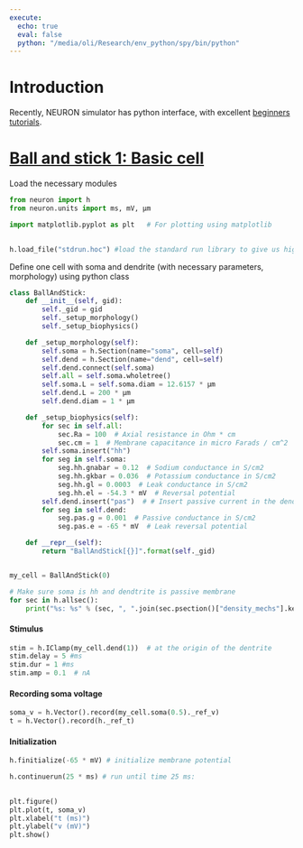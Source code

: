 ```yaml
--- 
execute:
  echo: true
  eval: false
  python: "/media/oli/Research/env_python/spy/bin/python"
---
```




# Introduction

Recently, NEURON simulator has python interface, with excellent [beginners tutorials](https://nrn.readthedocs.io/en/8.2.6/tutorials/index.html).

# [**Ball and stick 1: Basic cell**](https://nrn.readthedocs.io/en/8.2.6/tutorials/ball-and-stick-1.html)

Load the necessary modules

```python

from neuron import h
from neuron.units import ms, mV, µm 

import matplotlib.pyplot as plt   # For plotting using matplotlib

  
h.load_file("stdrun.hoc") #load the standard run library to give us high-level simulation control functions (e.g. running a simulation for a given period of time):
```

Define one cell with soma and dendrite (with necessary parameters, morphology) using python class

```python

class BallAndStick:
    def __init__(self, gid):
        self._gid = gid
        self._setup_morphology()
        self._setup_biophysics()

    def _setup_morphology(self):
        self.soma = h.Section(name="soma", cell=self)
        self.dend = h.Section(name="dend", cell=self)
        self.dend.connect(self.soma)
        self.all = self.soma.wholetree()
        self.soma.L = self.soma.diam = 12.6157 * µm
        self.dend.L = 200 * µm
        self.dend.diam = 1 * µm

    def _setup_biophysics(self):
        for sec in self.all:
            sec.Ra = 100  # Axial resistance in Ohm * cm
            sec.cm = 1  # Membrane capacitance in micro Farads / cm^2
        self.soma.insert("hh")
        for seg in self.soma:
            seg.hh.gnabar = 0.12  # Sodium conductance in S/cm2
            seg.hh.gkbar = 0.036  # Potassium conductance in S/cm2
            seg.hh.gl = 0.0003  # Leak conductance in S/cm2
            seg.hh.el = -54.3 * mV  # Reversal potential 
        self.dend.insert("pas")  # # Insert passive current in the dendrite  
        for seg in self.dend:   
            seg.pas.g = 0.001  # Passive conductance in S/cm2        
            seg.pas.e = -65 * mV  # Leak reversal potential             

    def __repr__(self):
        return "BallAndStick[{}]".format(self._gid)


my_cell = BallAndStick(0)
```

```python

# Make sure soma is hh and dendtrite is passive membrane
for sec in h.allsec():
    print("%s: %s" % (sec, ", ".join(sec.psection()["density_mechs"].keys())))


```

#### Stimulus

```python

stim = h.IClamp(my_cell.dend(1))  # at the origin of the dentrite
stim.delay = 5 #ms
stim.dur = 1 #ms
stim.amp = 0.1  # nA

```

#### Recording soma voltage

```python

soma_v = h.Vector().record(my_cell.soma(0.5)._ref_v)
t = h.Vector().record(h._ref_t)

```

#### Initialization

```python
h.finitialize(-65 * mV) # initialize membrane potential 

h.continuerun(25 * ms) # run until time 25 ms:
 
```

```python

plt.figure()
plt.plot(t, soma_v)
plt.xlabel("t (ms)")
plt.ylabel("v (mV)")
plt.show()
```
